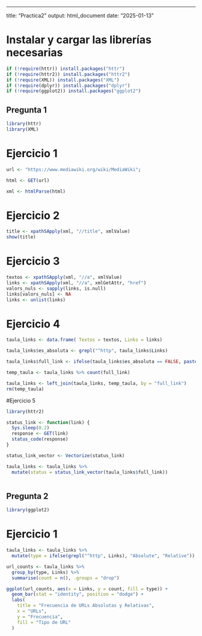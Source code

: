 ------------------------------------------------------------------------

title: "Practica2" output: html_document date: "2025-01-13"

# Instalar y cargar las librerías necesarias

```r
if (!require(httr)) install.packages("httr")
if (!require(httr2)) install.packages("httr2")
if (!require(XML)) install.packages("XML")
if (!require(dplyr)) install.packages("dplyr")
if (!require(ggplot2)) install.packages("ggplot2")
```

## Pregunta 1

```r
library(httr)
library(XML)
```

# Ejercicio 1

```r
url <- "https://www.mediawiki.org/wiki/MediaWiki";

html <- GET(url)

xml <- htmlParse(html)
```

# Ejercicio 2

```r
title <- xpathSApply(xml, "//title", xmlValue)
show(title)
```

# Ejercicio 3

```r
textos <- xpathSApply(xml, "//a", xmlValue)
links <- xpathSApply(xml, "//a", xmlGetAttr, "href")
valors_nuls <- sapply(links, is.null)
links[valors_nuls] <- NA
links <- unlist(links)
```

# Ejercicio 4

```r
taula_links <- data.frame( Textos = textos, Links = links)

taula_links$es_absoluta <- grepl("^http", taula_links$Links)

taula_links$full_link <- ifelse(taula_links$es_absoluta == FALSE, paste0("https://www.mediawiki.org", taula_links$Links), taula_links$Links )

temp_taula <- taula_links %>% count(full_link)

taula_links <- left_join(taula_links, temp_taula, by = "full_link")
rm(temp_taula)

```

#Ejercicio 5

```r

library(httr2)

status_link <- function(link) {
  Sys.sleep(0.2)
  response <- GET(link)
  status_code(response)
}

status_link_vector <- Vectorize(status_link)

taula_links <- taula_links %>%
  mutate(status = status_link_vector(taula_links$full_link))



```

## Pregunta 2

```r
library(ggplot2)
```

# Ejercicio 1

```r

taula_links <- taula_links %>%
  mutate(type = ifelse(grepl("^http", Links), "Absolute", "Relative"))

url_counts <- taula_links %>%
  group_by(type, Links) %>%
  summarise(count = n(), .groups = "drop")

ggplot(url_counts, aes(x = Links, y = count, fill = type)) +
  geom_bar(stat = "identity", position = "dodge") +
  labs(
    title = "Frecuencia de URLs Absolutas y Relativas",
    x = "URLs",
    y = "Frecuencia",
    fill = "Tipo de URL"
  ) 


```
